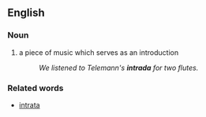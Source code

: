 ==English==
===Noun===
# a piece of music which serves as an introduction
#:''We listened to Telemann's '''intrada''' for two flutes.''
===Related words===
*[[intrata]]